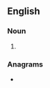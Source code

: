 {{also|house guests}}
==English==

===Noun===
{{head|en|noun form}}

# {{plural of|en|houseguest}}

===Anagrams===
* {{anagrams|en|a=eeghossstuu|guest houses|guesthouses}}